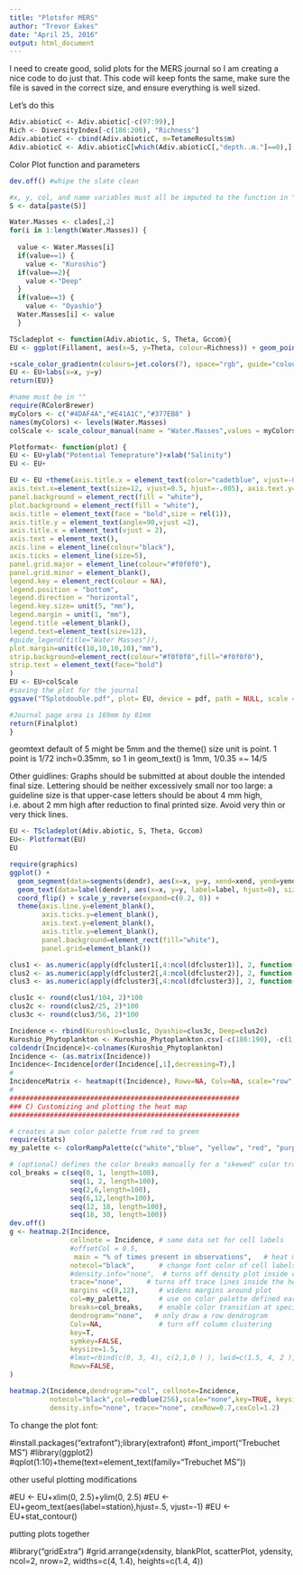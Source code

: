 ```yaml
---
title: "Plotsfor MERS"
author: "Trevor Eakes"
date: "April 25, 2016"
output: html_document
---
```


I need to create good, solid plots for the MERS journal so I am creating a nice code to do just that. This code will keep fonts the same, make sure the file is saved in the correct size, and ensure everything is well sized. 

Let's do this

```r
Adiv.abioticC <- Adiv.abiotic[-c(97:99),]
Rich <- DiversityIndex[-c(186:200), "Richness"]
Adiv.abioticC <- cbind(Adiv.abioticC, m=TetameResults$m)
Adiv.abioticC <- Adiv.abioticC[which(Adiv.abioticC[,"depth..m."]==0),]
```

Color Plot function and parameters

```r
dev.off() #whipe the slate clean

#x, y, col, and name variables must all be imputed to the function in ""
S <- data[paste(S)]

Water.Masses <- clades[,2]
for(i in 1:length(Water.Masses)) {
  
  value <- Water.Masses[i]
  if(value==1) {
    value <- "Kuroshio"}
  if(value==2){
    value <-"Deep"
  }
  if(value==3) {
    value <- "Oyashio"}
  Water.Masses[i] <- value
  }

TScladeplot <- function(Adiv.abiotic, S, Theta, Gccom){
EU <- ggplot(Fillament, aes(x=S, y=Theta, colour=Richness)) + geom_point(size=3, alpha=.9, position=position_dodge(), stat="identity")

+scale_color_gradientn(colours=jet.colors(7), space="rgb", guide="colourbar")   #can add this for continuous variables
EU <- EU+labs(x=x, y=y)
return(EU)}
```

```r
#name must be in ""
require(RColorBrewer)
myColors <- c("#4DAF4A","#E41A1C","#377EB8" )
names(myColors) <- levels(Water.Masses)
colScale <- scale_colour_manual(name = "Water.Masses",values = myColors)

Plotformat<- function(plot) {
EU <- EU+ylab("Potential Temeprature")+xlab("Salinity")
EU <- EU+

EU <- EU +theme(axis.title.x = element_text(color="cadetblue", vjust=-0.35, size=12, hjust=-.005, face="bold"), axis.title.y = element_text(color="cadetblue" , vjust=0.35, size=12, face="bold"),
axis.text.x=element_text(size=12, vjust=0.5, hjust=-.005), axis.text.y=element_text(size=12, vjust=.05),
panel.background = element_rect(fill = "white"),
plot.background = element_rect(fill = "white"),
axis.title = element_text(face = "bold",size = rel(1)),
axis.title.y = element_text(angle=90,vjust =2),
axis.title.x = element_text(vjust = 2),
axis.text = element_text(), 
axis.line = element_line(colour="black"),
axis.ticks = element_line(size=5),
panel.grid.major = element_line(colour="#f0f0f0"),
panel.grid.minor = element_blank(),
legend.key = element_rect(colour = NA),
legend.position = "bottom",
legend.direction = "horizontal",
legend.key.size= unit(5, "mm"),
legend.margin = unit(1, "mm"),
legend.title =element_blank(),
legend.text=element_text(size=12),
#guide_legend(title="Water Masses")),
plot.margin=unit(c(10,10,10,10),"mm"),
strip.background=element_rect(colour="#f0f0f0",fill="#f0f0f0"),
strip.text = element_text(face="bold")
)
EU <- EU+colScale
#saving the plot for the journal
ggsave("TSplotdouble.pdf", plot= EU, device = pdf, path = NULL, scale = 2, width = 81 , height = 190, units = "mm", dpi = 800, limitsize = TRUE)

#Journal page area is 169mm by 81mm
return(Finalplot)
}
```
geomtext default of 5 might be 5mm and the theme() size unit is point. 1 point is 1/72 inch=0.35mm, so 1 in geom_text() is 1mm, 1/0.35 =~ 14/5

Other guidlines: Graphs should be submitted at about double the intended final size. Lettering should be neither excessively small nor too large: a guideline size is that upper-case letters should be about 4 mm high, i.e. about 2 mm high after reduction to final printed size. Avoid very thin or very thick lines.

```r
EU <- TScladeplot(Adiv.abiotic, S, Theta, Gccom)
EU<- Plotformat(EU) 
EU

```

```r
require(graphics)
ggplot() + 
  geom_segment(data=segments(dendr), aes(x=x, y=y, xend=xend, yend=yend)) + 
  geom_text(data=label(dendr), aes(x=x, y=y, label=label, hjust=0), size=3) +
  coord_flip() + scale_y_reverse(expand=c(0.2, 0)) + 
  theme(axis.line.y=element_blank(),
        axis.ticks.y=element_blank(),
        axis.text.y=element_blank(),
        axis.title.y=element_blank(),
        panel.background=element_rect(fill="white"),
        panel.grid=element_blank())
```

```r
clus1 <- as.numeric(apply(dfcluster1[,4:ncol(dfcluster1)], 2, function(x) sum(x>0)))
clus2 <- as.numeric(apply(dfcluster2[,4:ncol(dfcluster2)], 2, function(x) sum(x>0)))
clus3 <- as.numeric(apply(dfcluster3[,4:ncol(dfcluster3)], 2, function(x) sum(x>0)))

clus1c <- round(clus1/104, 2)*100
clus2c <- round(clus2/25, 2)*100
clus3c <- round(clus3/56, 2)*100

Incidence <- rbind(Kuroshio=clus1c, Oyashio=clus3c, Deep=clus2c)
Kuroshio_Phytoplankton <- Kuroshio_Phytoplankton.csv[-c(186:190), -c(1,2)]
coldendr(Incidence)<-colnames(Kuroshio_Phytoplankton)
Incidence <- (as.matrix(Incidence))
Incidence<-Incidence[order(Incidence[,1],decreasing=T),]
#
IncidenceMatrix <- heatmap(t(Incidence), Rowv=NA, Colv=NA, scale="row",margins=c(10,5))
#
#########################################################
### C) Customizing and plotting the heat map
#########################################################

# creates a own color palette from red to green
require(stats)
my_palette <- colorRampPalette(c("white","blue", "yellow", "red", "purple"))(n = 599)

# (optional) defines the color breaks manually for a "skewed" color transition
col_breaks = c(seq(0, 1, length=100), 
               seq(1, 2, length=100),
               seq(2,6,length=100),              
               seq(6,12,length=100),
               seq(12, 18, length=100),
               seq(18, 30, length=100))   
dev.off()
g <- heatmap.2(Incidence,
               cellnote = Incidence, # same data set for cell labels
               #offsetCol = 0.5,
                main = "% of times present in observations",   # heat map title
               notecol="black",      # change font color of cell labels to black
               #density.info="none",  # turns off density plot inside color legend
               trace="none",      # turns off trace lines inside the heat map
               margins =c(8,12),     # widens margins around plot
               col=my_palette,       # use on color palette defined earlier 
               breaks=col_breaks,    # enable color transition at specified limits
               dendrogram="none",   # only draw a row dendrogram
               Colv=NA,              # turn off column clustering
               key=T,
               symkey=FALSE,
               keysize=1.5,
               #lmat=rbind(c(0, 3, 4), c(2,1,0 ) ), lwid=c(1.5, 4, 2 ),
               Rowv=FALSE,
)

heatmap.2(Incidence,dendrogram="col", cellnote=Incidence,
          notecol="black",col=redblue(256),scale="none",key=TRUE, keysize=1.5,
          density.info="none", trace="none", cexRow=0.7,cexCol=1.2)


```

To change the plot font:

#install.packages("extrafont");library(extrafont)
#font_import("Trebuchet MS")
#library(ggplot2)
#qplot(1:10)+theme(text=element_text(family="Trebuchet MS"))

other useful plotting modifications

#EU <- EU+xlim(0, 2.5)+ylim(0, 2.5)
#EU <- EU+geom_text(aes(label=station),hjust=.5, vjust=-1)
#EU <- EU+stat_contour()

putting plots together

#library("gridExtra")
#grid.arrange(xdensity, blankPlot, scatterPlot, ydensity, ncol=2, nrow=2, widths=c(4, 1.4), heights=c(1.4, 4))
